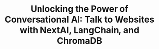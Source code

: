---
title: 'Unlocking the Power of Conversational AI: Talk to Websites with NextAI, LangChain, and ChromaDB'
description: 'Description of your new file.'
---